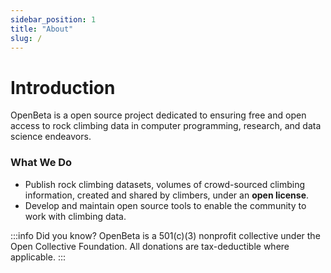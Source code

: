 ```yaml
---
sidebar_position: 1
title: "About"
slug: /
---
```


# Introduction

OpenBeta is a open source project dedicated to ensuring free and open access to rock climbing data in computer programming, research, and data science endeavors.

### What We Do

- Publish rock climbing datasets, volumes of crowd-sourced climbing information, created and shared by climbers, under an **open license**.
- Develop and maintain open source tools to enable the community to work with climbing data.

:::info Did you know?
OpenBeta is a 501(c)(3) nonprofit collective under the Open Collective Foundation. All donations are tax-deductible where applicable.
:::